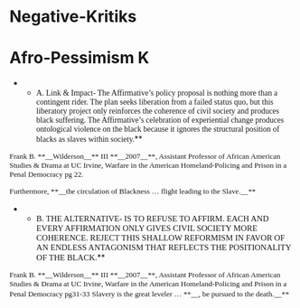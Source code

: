 =Negative-Kritiks= 
=Afro-Pessimism K= 
**<span style="font-family: 'Times New Roman',serif;">A. Link & Impact- The Affirmative’s policy proposal is nothing more than a contingent rider. The plan seeks liberation from a failed status quo, but this liberatory project only reinforces the coherence of civil society and produces black suffering. The Affirmative’s celebration of experiential change produces ontological violence on the black because it ignores the structural position of blacks as slaves within society.</span>**
<span style="font-family: 'Times New Roman',serif; font-size: 10pt;">Frank B. **__Wilderson__** III **__2007__**, Assistant Professor of African American Studies & Drama at UC Irvine, Warfare in the American Homeland-Policing and Prison in a Penal Democracy pg 22.</span>

<span style="font-family: 'Times New Roman',serif; font-size: 10pt;">Furthermore, **__the circulation of Blackness … flight leading to the Slave.__**</span>

**<span style="font-family: 'Times New Roman',serif; font-size: 11pt;">B. THE ALTERNATIVE- IS TO REFUSE TO AFFIRM. EACH AND EVERY AFFIRMATION ONLY GIVES CIVIL SOCIETY MORE COHERENCE. REJECT THIS SHALLOW REFORMISM IN FAVOR OF AN ENDLESS ANTAGONISM THAT REFLECTS THE POSITIONALITY OF THE BLACK.</span>**
<span style="font-family: 'Times New Roman',serif; font-size: 10pt;">Frank B. **__Wilderson__** III **__2007__**, Assistant Professor of African American Studies & Drama at UC Irvine, Warfare in the American Homeland-Policing and Prison in a Penal Democracy pg31-33</span>
<span style="font-family: 'Times New Roman',serif; font-size: 10pt;">Slavery is the great leveler … **__, be pursued to the death.__**</span>